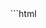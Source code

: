 
<Demo id="kitten-gallery-two">
<CodeBlock>
```html
<!DOCTYPE html>
<html>
  <head>
    <meta charset="UTF-8" />
    <title>Animated Image Gallery</title>
    <style>
      body {
        margin: 0;
        overflow: hidden;
      }

      #gallery {
        display: flex;
        justify-items: center;
        align-items: center;
        height: 100vh;
        background: #000;
      }

      .gallery-item {
        width: 200px;
        height: 200px;
        cursor: pointer;
      }

      .gallery-item.active {
        position: absolute;
        top: 50%;
        left: 50%;
        transform: translate(-50%, -50%);
        height: max-content;
        width: max-content;
      }

      .gallery-item img {
        width: 100%;
        height: 100%;
        object-fit: contain;
      }

      .gallery-item.active img {
        width: auto;
        height: auto;
        object-fit: cover;
        max-width: 100%;
        max-height: 100%;
      }

      .slideOut {
        animation: slide 1s ease-in-out forwards;
      }

      .slideIn {
        animation: slide 1s ease-in-out forwards reverse;
      }

      .fadeIn {
        animation: fadeIn 1s ease-in-out forwards;
      }

      .fadeOut {
        animation: fadeOut 1s ease-in-out forwards;
      }

      @keyframes slide {
        to {
          transform: translateX(100%);
          opacity: 0;
        }
      }

      @keyframes fadeIn {
        0% {
          clip-path: polygon(0 0, 0 0, 0 0, 0 100%);
        }
        25% {
          filter: blur(0);
        }
        50% {
          transform: scale(0.5) translate(-50%, -50%);
          clip-path: polygon(0 0, 100% 0, 0 100%, 0 100%);
          filter: blur(20px);
        }
        75% {
          filter: blur(0);
        }
        100% {
          clip-path: polygon(0 0, 100% 0, 100% 100%, 0 100%);
          transform: scale(1) translate(-50%, -50%);
        }
      }
      @keyframes fadeOut {
        0% {
          opacity: 1;
          transform: scale(1);
        }
        70% {
          transform: scale(0.2);
          opacity: 0;
        }
        100% {
          opacity: 1;
          transform: scale(1);
        }
      }
    </style>
  </head>
  <body>
    <div id="gallery"></div>
    <div id="overlay"></div>
    <script>
      const images = [
        "https://placekitten.com/200/200",
        "https://placekitten.com/300/300",
        "https://placekitten.com/400/400",
        "https://placekitten.com/500/500",
        "https://placekitten.com/600/600",
        "https://placekitten.com/700/700",
        "https://placekitten.com/800/800",
        "https://placekitten.com/900/900",
      ]

      const gallery = document.querySelector("#gallery")

      images.forEach((src) => {
        const item = document.createElement("div")
        item.classList.add("gallery-item")
        const img = document.createElement("img")
        img.src = src
        img.alt = "cute kitten"
        item.appendChild(img)
        gallery.appendChild(item)
      })

      function animateGalleryItem(item, animation) {
        item.classList.add(animation)
        item.addEventListener("animationend", () => {
          item.classList.remove(animation)
        })
      }

      const galleryItems = document.querySelectorAll(".gallery-item")
      let hiddenItems = []
      let activeItem = null

      galleryItems.forEach((item) => {
        item.addEventListener("click", () => {
          if (activeItem) {
            activeItem.classList.remove("active")
            animateGalleryItem(activeItem, "fadeOut")
            hiddenItems = [...galleryItems].filter(
              (i) => i !== activeItem && i !== item
            )
            hiddenItems.forEach((i) => (i.style.display = "block"))
            hiddenItems.forEach((i) => animateGalleryItem(i, "slideIn"))
            activeItem = null
          } else {
            activeItem = item
            activeItem.classList.add("active")
            animateGalleryItem(activeItem, "fadeIn")
            hiddenItems = [...galleryItems].filter((i) => i !== item)
            hiddenItems.forEach((i) => animateGalleryItem(i, "slideOut"))
            setTimeout(() => {
              hiddenItems.forEach((i) => (i.style.display = "none"))
            }, 1000)
          }
        })
      })
    </script>
  </body>
</html>

```
</CodeBlock>
<IFrame src={demoURL + "4"} slot="demo" />
<CodePen slug="eYPBPyd" slot="codePen" />
</Demo>